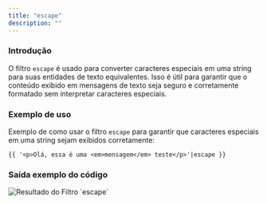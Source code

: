 ```yaml
---
title: "escape"
description: ""
---
```


### Introdução

O filtro `escape` é usado para converter caracteres especiais em uma string para suas entidades de texto equivalentes. Isso é útil para garantir que o conteúdo exibido em mensagens de texto seja seguro e corretamente formatado sem interpretar caracteres especiais.

### Exemplo de uso

Exemplo de como usar o filtro `escape` para garantir que caracteres especiais em uma string sejam exibidos corretamente:

```twig
{{ '<p>Olá, essa é uma <em>mensagem</em> teste</p>'|escape }}
```

### Saída exemplo do código

<img src="/escape.png" alt="Resultado do Filtro `escape`" />

